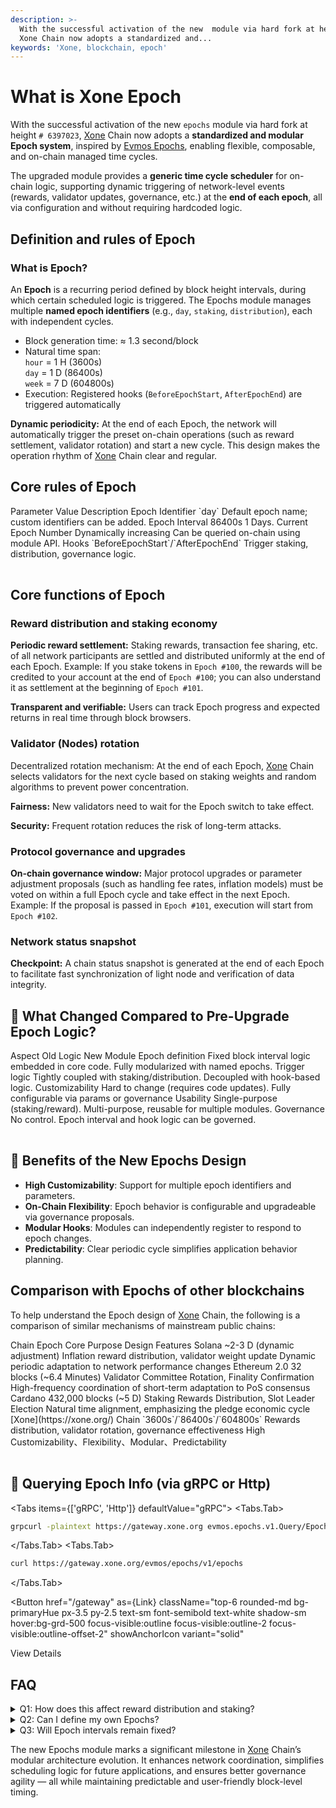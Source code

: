 ```yaml
---
description: >-
  With the successful activation of the new  module via hard fork at height ,
  Xone Chain now adopts a standardized and...
keywords: 'Xone, blockchain, epoch'
---
```


# What is Xone Epoch

With the successful activation of the <Link className='text-primaryHue' showAnchorIcon href="/blog/bulletin/hard-fork">new `epochs` module via hard fork at height `# 6397023`</Link>, [Xone](https://xone.org/) Chain now adopts a **standardized and modular Epoch system**, inspired by [Evmos Epochs](https://docs.evmos.org/protocol/modules/epochs), enabling flexible, composable, and on-chain managed time cycles.

The upgraded module provides a **generic time cycle scheduler** for on-chain logic, supporting dynamic triggering of network-level events (rewards, validator updates, governance, etc.) at the **end of each epoch**, all via configuration and without requiring hardcoded logic.

## Definition and rules of Epoch

### What is Epoch?

An **Epoch** is a recurring period defined by block height intervals, during which certain scheduled logic is triggered. The Epochs module manages multiple **named epoch identifiers** (e.g., `day`, `staking`, `distribution`), each with independent cycles.

- Block generation time: ≈ 1.3 second/block
- Natural time span:\
  `hour` = 1 H (3600s)\
  `day` = 1 D (86400s)\
  `week` = 7 D (604800s)
- Execution: Registered hooks (`BeforeEpochStart`, `AfterEpochEnd`) are triggered automatically

**Dynamic periodicity:** At the end of each Epoch, the network will automatically trigger the preset on-chain operations (such as reward settlement, validator rotation) and start a new cycle. This design makes the operation rhythm of [Xone](https://xone.org/) Chain clear and regular.

## Core rules of Epoch

<div className="overflow-x-auto">
  <Table key={new Date().getTime()} removeWrapper aria-label="XOC Fundraising Table" className="mt-2">
    <TableHeader>
      <TableColumn key="parameter">Parameter</TableColumn>
      <TableColumn key="value">Value</TableColumn>
      <TableColumn key="explain">Description</TableColumn>
    </TableHeader>
    <TableBody>
      <TableRow key="1">
        <TableCell>Epoch Identifier</TableCell>
        <TableCell>`day`</TableCell>
        <TableCell>Default epoch name; custom identifiers can be added.</TableCell>
      </TableRow>
      <TableRow key="2">
        <TableCell>Epoch Interval</TableCell>
        <TableCell>86400s</TableCell>
        <TableCell>1 Days.</TableCell>
      </TableRow>
      <TableRow key="3">
        <TableCell>Current Epoch Number</TableCell>
        <TableCell>Dynamically increasing</TableCell>
        <TableCell>Can be queried on-chain using module API.</TableCell>
      </TableRow>
      <TableRow key="4">
        <TableCell>Hooks</TableCell>
        <TableCell>`BeforeEpochStart`/`AfterEpochEnd`</TableCell>
        <TableCell>Trigger staking, distribution, governance logic.</TableCell>
      </TableRow>
    </TableBody>
  </Table>
</div>

## Core functions of Epoch

### Reward distribution and staking economy

**Periodic reward settlement:** Staking rewards, transaction fee sharing, etc. of all network participants are settled and distributed uniformly at the end of each Epoch. Example: If you stake tokens in `Epoch #100`, the rewards will be credited to your account at the end of `Epoch #100`; you can also understand it as settlement at the beginning of `Epoch #101`.

**Transparent and verifiable:** Users can track Epoch progress and expected returns in real time through block browsers.

### Validator (Nodes) rotation

Decentralized rotation mechanism: At the end of each Epoch, [Xone](https://xone.org/) Chain selects validators for the next cycle based on staking weights and random algorithms to prevent power concentration.

**Fairness:** New validators need to wait for the Epoch switch to take effect.

**Security:** Frequent rotation reduces the risk of long-term attacks.

### Protocol governance and upgrades

**On-chain governance window:** Major protocol upgrades or parameter adjustment proposals (such as handling fee rates, inflation models) must be voted on within a full Epoch cycle and take effect in the next Epoch. Example: If the proposal is passed in `Epoch #101`, execution will start from `Epoch #102`.

### Network status snapshot

**Checkpoint:** A chain status snapshot is generated at the end of each Epoch to facilitate fast synchronization of light <Link className='text-primaryHue' showAnchorIcon href="/study/nodes">node</Link> and verification of data integrity.

## 🔧 What Changed Compared to Pre-Upgrade Epoch Logic?

<div className="overflow-x-auto">
  <Table key={new Date().getTime()} removeWrapper aria-label="XOC Fundraising Table" className="mt-2">
    <TableHeader>
      <TableColumn key="parameter">Aspect</TableColumn>
      <TableColumn key="value">Old Logic</TableColumn>
      <TableColumn key="explain">New Module</TableColumn>
    </TableHeader>
    <TableBody>
      <TableRow key="1">
        <TableCell>Epoch definition</TableCell>
        <TableCell>Fixed block interval logic embedded in core code.</TableCell>
        <TableCell>Fully modularized with named epochs.</TableCell>
      </TableRow>
      <TableRow key="2">
        <TableCell>Trigger logic</TableCell>
        <TableCell>Tightly coupled with staking/distribution.</TableCell>
        <TableCell>Decoupled with hook-based logic.</TableCell>
      </TableRow>
      <TableRow key="3">
        <TableCell>Customizability</TableCell>
        <TableCell>Hard to change (requires code updates).</TableCell>
        <TableCell>Fully configurable via params or governance</TableCell>
      </TableRow>
      <TableRow key="4">
        <TableCell>Usability</TableCell>
        <TableCell>Single-purpose (staking/reward).</TableCell>
        <TableCell>Multi-purpose, reusable for multiple modules.</TableCell>
      </TableRow>
      <TableRow key="5">
        <TableCell>Governance</TableCell>
        <TableCell>No control.</TableCell>
        <TableCell>Epoch interval and hook logic can be governed.</TableCell>
      </TableRow>
    </TableBody>
  </Table>
</div>

## 🚀 Benefits of the New Epochs Design

* **High Customizability**: Support for multiple epoch identifiers and parameters.
* **On-Chain Flexibility**: Epoch behavior is configurable and upgradeable via governance proposals.
* **Modular Hooks**: Modules can independently register to respond to epoch changes.
* **Predictability**: Clear periodic cycle simplifies application behavior planning.

## Comparison with Epochs of other blockchains

To help understand the Epoch design of [Xone](https://xone.org/) Chain, the following is a comparison of similar mechanisms of mainstream public chains:

<div className="overflow-x-auto">
  <Table key={new Date().getTime()} removeWrapper aria-label="XOC other blockchains" className="mt-2" defaultSelectedKeys={["4"]} selectionMode="single">
    <TableHeader>
      <TableColumn key="chain">Chain</TableColumn>
      <TableColumn key="epoch">Epoch</TableColumn>
      <TableColumn key="purpose">Core Purpose</TableColumn>
      <TableColumn key="features">Design Features</TableColumn>
    </TableHeader>
    <TableBody>
      <TableRow key="1">
        <TableCell>Solana</TableCell>
        <TableCell>~2-3 D (dynamic adjustment)</TableCell>
        <TableCell>Inflation reward distribution, validator weight update</TableCell>
        <TableCell>Dynamic periodic adaptation to network performance changes</TableCell>
      </TableRow>
      <TableRow key="2">
        <TableCell>Ethereum 2.0</TableCell>
        <TableCell>32 blocks (~6.4 Minutes)</TableCell>
        <TableCell>Validator Committee Rotation, Finality Confirmation</TableCell>
        <TableCell>High-frequency coordination of short-term adaptation to PoS consensus</TableCell>
      </TableRow>
      <TableRow key="3">
        <TableCell>Cardano</TableCell>
        <TableCell>432,000 blocks (~5 D)</TableCell>
        <TableCell>Staking Rewards Distribution, Slot Leader Election</TableCell>
        <TableCell>Natural time alignment, emphasizing the pledge economic cycle</TableCell>
      </TableRow>
      <TableRow key="4">
        <TableCell>[Xone](https://xone.org/) Chain</TableCell>
        <TableCell>`3600s`/`86400s`/`604800s`</TableCell>
        <TableCell>Rewards distribution, validator rotation, governance effectiveness</TableCell>
        <TableCell>High Customizability、Flexibility、Modular、Predictability</TableCell>
      </TableRow>
    </TableBody>
  </Table>
</div>

## 📡 Querying Epoch Info (via gRPC or Http)

<Tabs items={['gRPC', 'Http']} defaultValue="gRPC">
  <Tabs.Tab>
  ```bash showLineNumbers copy
  grpcurl -plaintext https://gateway.xone.org evmos.epochs.v1.Query/EpochInfos
  ```
  </Tabs.Tab>
  <Tabs.Tab>
  ```bash showLineNumbers copy
  curl https://gateway.xone.org/evmos/epochs/v1/epochs
  ```
  </Tabs.Tab>
</Tabs>

<Button
  href="/gateway"
  as={Link}
  className="top-6 rounded-md bg-primaryHue px-3.5 py-2.5 text-sm font-semibold text-white shadow-sm hover:bg-grd-500 focus-visible:outline focus-visible:outline-2 focus-visible:outline-offset-2"
  showAnchorIcon
  variant="solid"
>
  View Details
</Button>

## FAQ

<details>

<summary>Q1: How does this affect reward distribution and staking?</summary>

All staking rewards and updates are now managed through the `epochs` hook system. Rewards are still settled at the end of each epoch, but the underlying trigger is now cleaner, more secure, and maintainable.

</details>

<details>

<summary>Q2: Can I define my own Epochs?</summary>

Yes. Developers can register new epoch identifiers (e.g., `weekly`, `custom`) and associate them with specific modules via hooks.

</details>

<details>

<summary>Q3: Will Epoch intervals remain fixed?</summary>

Yes by default, but they can be modified via governance proposals without code upgrades.

</details>

The new Epochs module marks a significant milestone in [Xone](https://xone.org/) Chain’s modular architecture evolution. It enhances network coordination, simplifies scheduling logic for future applications, and ensures better governance agility — all while maintaining predictable and user-friendly block-level timing.

<ContactInfo />
